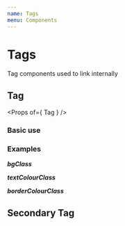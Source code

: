 ```yaml
---
name: Tags
menu: Components
---
```



# Tags
Tag components used to link internally

## Tag
<Props of={ Tag } />

### Basic use
<Playground>
    <Tag title="Tag copy" />
</Playground>

### Examples

***bgClass***
<Tag
    title="Tag copy"
    bgClass="bg-gray-dark"
    borderColourClass="border-gray-dark"
/>

***textColourClass***
<Tag
    title="Tag copy"
    textColourClass="text-black"
/>

***borderColourClass***
<Tag
    title="Tag copy"
    borderColourClass="border-black"
/>

## Secondary Tag
<Playground>
    <SecondaryTag title="Secondary Tag copy" />
</Playground>
